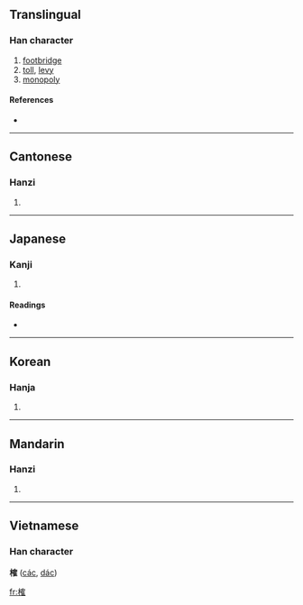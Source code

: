 ==Translingual==

===Han character===
{{Han char|rn=75|rad=木|as=10|sn=14|four=4491<sub>4</sub>|canj=木人月土 (DOBG)}}

# [[footbridge]]
# [[toll]], [[levy]]
# [[monopoly]]

====References====
* {{Han ref|kx=0544.270|dkj=15283|dj=0932.100|hdz=21270.120|uh=69B7|ud=27063|bh=BA65|bd=47717}}

----

==Cantonese==

===Hanzi===
{{yue-hanzi|jyut=|y=kok3}}

# {{defn|Cantonese}}

----

==Japanese==

===Kanji===
{{ja-kanji|grade=|rs=木10}}

# {{defn|Japanese}}

====Readings====
* {{ja-readings|on=[[かく]] (kaku), [[こう]] (kō), [[きょう]] (kyō)|kun=[[まるきばし]] (marukibashi)}}

----

==Korean==

===Hanja===
{{ko-hanja|hangeul=교|eumhun=|rv=gyo|mr=kyo|y=kyo}}

# {{defn|Korean}}

----

==Mandarin==

===Hanzi===
{{cmn-hanzi|pin=[[què]] ([[que4]])|wg=ch'üeh<sup>4</sup>}}

# {{defn|Mandarin}}

----

==Vietnamese==
===Han character===
'''榷''' ([[các]], [[dác]])

[[fr:榷]]